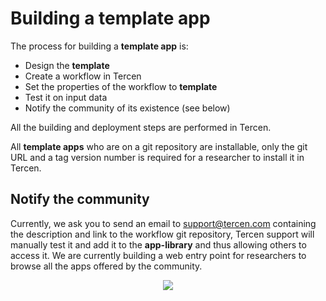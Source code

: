 # Building a template app

The process for building a __template app__ is:

* Design the __template__
* Create a workflow in Tercen
* Set the properties of the workflow to __template__
* Test it on input data
* Notify the community of its existence (see below)

All the building and deployment steps are performed in Tercen.

All __template apps__ who are on a git repository are installable, only the git URL and a tag version number is required for a researcher to install it in Tercen.

## Notify the community {-}

Currently, we ask you to send an email to <support@tercen.com> containing the description and link to the workflow git repository, Tercen support will manually test it and add it to the __app-library__ and thus allowing others to access it. We are currently building a web entry point for researchers to browse all the apps offered by the community.

<center>![](images/goldfish.png)</center>